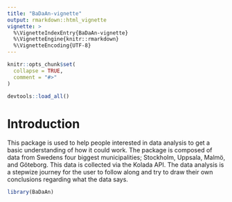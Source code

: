 ```yaml
---
title: "BaDaAn-vignette"
output: rmarkdown::html_vignette
vignette: >
  %\VignetteIndexEntry{BaDaAn-vignette}
  %\VignetteEngine{knitr::rmarkdown}
  %\VignetteEncoding{UTF-8}
---
```


```r
knitr::opts_chunk$set(
  collapse = TRUE,
  comment = "#>"
)
```

```r
devtools::load_all()
```

# Introduction

This package is used to help people interested in data analysis to get a basic understanding of how it could work. The package is composed of data from Swedens four biggest municipalities; Stockholm, Uppsala, Malmö, and Göteborg. This data is collected via the Kolada API. The data analysis is a stepwize journey for the user to follow along and try to draw their own conclusions regarding what the data says.

```r
library(BaDaAn)




```


